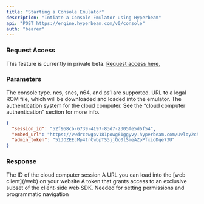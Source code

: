 ```yaml
---
title: "Starting a Console Emulator"
description: "Intiate a Console Emulator using Hyperbeam"
api: "POST https://engine.hyperbeam.com/v0/console"
auth: "bearer"
---
```


### Request Access

This feature is currently in private beta. <a href="https://docs.google.com/forms/d/e/1FAIpQLSdsVFZ4cQ4Q2nHNRhwb6SvmJIekv7fuQVa27zWnk_r5F48B5w/viewform?usp=pp_url" target="_blank" rel="noopener noreferrer">Request access here.</a>

### Parameters

<Param body="type" type="string" default="''" required>
  The console type. nes, snes, n64, and ps1 are supported.
</Param>

<Param body="room_url" type="string" default="''" required>
  URL to a legal ROM file, which will be downloaded and loaded into the
  emulator.
</Param>

<Param body="auth" type="object" default='"auth": {"type": "token"}}'>
  The authentication system for the cloud computer. See the “cloud computer
  authentication” section for more info.
</Param>

<ResponseExample>

```json Response Example
{
  "session_id": "52f968cb-6739-4197-83d7-2305fe5d6f54",
  "embed_url": "https://vwdrccwgpv181powg61ggyvy.hyperbeam.com/Uvloy2c5QZeD1yMF_l1vVA?token=c8iw3SmQglOU0ugfLr3dWY2LalSKI_WOGUldEt8knbw",
  "admin_token": "51JOZEEcMp4trCwbpTS3jjQc0lSmeAZpPfxioDqe73U"
}
```

</ResponseExample>

### Response

<ResponseField name="session_id" type="string">
  The ID of the cloud computer session
</ResponseField>

<ResponseField name="embed_url" type="string">
  A URL you can load into the [web client](/web) on your website
</ResponseField>

<ResponseField name="admin_token" type="string">
  A token that grants access to an exclusive subset of the client-side web SDK.
  Needed for setting permissions and programmatic navigation
</ResponseField>
